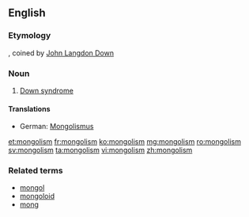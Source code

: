 ==English==
===Etymology===
{{suffix|Mongol|ism|lang=en}}, coined by [[:w:John Langdon Down|John Langdon Down]]

===Noun===
{{wikipedia|Down syndrome}}
{{en-noun|-}}

# {{context|now|_|offensive|lang=en}} [[Down syndrome]]

====Translations====
{{trans-top|Down syndrome}}
*German: [[Mongolismus]] {{g|m}} {{qualifier|dated}}
{{trans-mid}}
{{trans-bottom}}

[[et:mongolism]]
[[fr:mongolism]]
[[ko:mongolism]]
[[mg:mongolism]]
[[ro:mongolism]]
[[sv:mongolism]]
[[ta:mongolism]]
[[vi:mongolism]]
[[zh:mongolism]]

===Related terms===
* [[mongol]]
* [[mongoloid]]
* [[mong]]